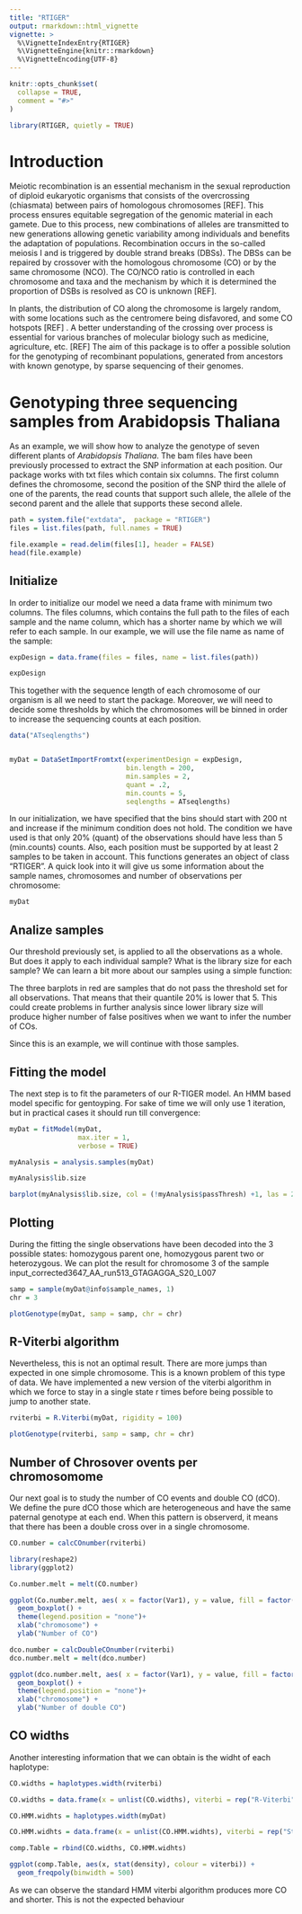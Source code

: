 ```yaml
---
title: "RTIGER"
output: rmarkdown::html_vignette
vignette: >
  %\VignetteIndexEntry{RTIGER}
  %\VignetteEngine{knitr::rmarkdown}
  %\VignetteEncoding{UTF-8}
---
```


```r
knitr::opts_chunk$set(
  collapse = TRUE,
  comment = "#>"
)
```

```r
library(RTIGER, quietly = TRUE)
```
# Introduction

Meiotic recombination is an essential mechanism in the sexual reproduction of
diploid eukaryotic organisms that consists of the overcrossing (chiasmata) between
pairs of homologous chromosomes [REF]. This process ensures equitable segregation
of the genomic material in each gamete. Due to this process, new combinations
of alleles are transmitted to new generations allowing genetic variability among
individuals and benefits the adaptation of populations. Recombination occurs in
the so-called meiosis I and is triggered by double strand breaks (DBSs). The DBSs
can be repaired by crossover with the homologous chromosome (CO) or by the
same chromosome (NCO). The CO/NCO ratio is controlled in each chromosome
and taxa and the mechanism by which it is determined the proportion of DSBs is
resolved as CO is unknown [REF].

In plants, the distribution of CO along the chromosome is largely random, with
some locations such as the centromere being disfavored, and some CO hotspots [REF]
. A better understanding of the crossing over process is essential for various
branches of molecular biology such as medicine, agriculture, etc. [REF] The aim
of this package is to offer a possible solution for the genotyping of recombinant
populations, generated from ancestors with known genotype, by sparse sequencing of their genomes.

# Genotyping three sequencing samples from Arabidopsis Thaliana

As an example, we will show how to analyze the genotype of seven different plants of *Arabidopsis Thaliana*. The bam files have been previously processed to extract the SNP information at each position. Our package works with txt files which contain six columns. The first column defines the chromosome, second the position of the SNP third the allele of one of the parents, the read counts that support such allele, the allele of the second parent and the allele that supports these second allele.

```r
path = system.file("extdata",  package = "RTIGER")
files = list.files(path, full.names = TRUE)

file.example = read.delim(files[1], header = FALSE)
head(file.example)
```

## Initialize

In order to initialize our model we need a data frame with minimum two columns. The files columns, which contains the full path to the files of each sample and the name column, which has a shorter name by which we will refer to each sample. In our example, we will use the file name as name of the sample:

```r
expDesign = data.frame(files = files, name = list.files(path))

expDesign
```

This together with the sequence length of each chromosome of our organism is all we need to start the package. Moreover, we will need to decide some thresholds by which the chromosomes will be binned in order to increase the sequencing counts at each position.

```r

data("ATseqlengths")


myDat = DataSetImportFromtxt(experimentDesign = expDesign,
                             bin.length = 200,
                             min.samples = 2,
                             quant = .2,
                             min.counts = 5,
                             seqlengths = ATseqlengths)
```

In our initialization, we have specified that the bins should start with 200 nt and increase if the minimum condition does not hold. The condition we have used is that only 20% (quant) of the observations should have less than 5 (min.counts) counts. Also, each position must be supported by at least 2 samples to be taken in account.
This functions generates an object of class "RTIGER". A quick look into it will give us some information about the sample names, chromosomes and number of observations per chromosome:

```r
myDat
```

## Analize samples

Our threshold previously set, is applied to all the observations as a whole. But does it apply to each individual sample? What is the library size for each sample? 
We can learn a bit more about our samples using a simple function:

The three barplots in red are samples that do not pass the threshold set for all observations. That means that their quantile 20% is lower that 5. This could create problems in further analysis since lower library size will produce higher number of false positives when we want to infer the number of COs.

Since this is an example, we will continue with those samples.

## Fitting the model

The next step is to fit the parameters of our R-TIGER model. An HMM based model specific for gentoyping. For sake of time we will only use 1 iteration, but in practical cases it should run till convergence:

```r
myDat = fitModel(myDat, 
                 max.iter = 1, 
                 verbose = TRUE)

myAnalysis = analysis.samples(myDat)

myAnalysis$lib.size

barplot(myAnalysis$lib.size, col = (!myAnalysis$passThresh) +1, las = 2)

```

## Plotting

During the fitting the single observations have been decoded into the 3 possible states: homozygous parent one, homozygous parent two or heterozygous. We can plot the result for chromosome 3 of the sample input_corrected3647_AA_run513_GTAGAGGA_S20_L007

```r
samp = sample(myDat@info$sample_names, 1)
chr = 3

plotGenotype(myDat, samp = samp, chr = chr)

```

## R-Viterbi algorithm

Nevertheless, this is not an optimal result. There are more jumps than expected in one simple chromosome. This is a known problem of this type of data. We have implemented a new version of the viterbi algorithm in which we force to stay in a single state r times before being possible to jump to another state.

```r

rviterbi = R.Viterbi(myDat, rigidity = 100)

plotGenotype(rviterbi, samp = samp, chr = chr)
```

## Number of Chrosover ovents per chromosomome

Our next goal is to study the number of CO events and double CO (dCO). We define the pure dCO those which are heterogeneous and have the same paternal genotype at each end. When this pattern is observerd, it means that there has been a double cross over in a single chromosome.

```r

CO.number = calcCOnumber(rviterbi)

library(reshape2)
library(ggplot2)

Co.number.melt = melt(CO.number)

ggplot(Co.number.melt, aes( x = factor(Var1), y = value, fill = factor(Var1))) +
  geom_boxplot() +
  theme(legend.position = "none")+
  xlab("chromosome") +
  ylab("Number of CO")

dco.number = calcDoubleCOnumber(rviterbi)
dco.number.melt = melt(dco.number)

ggplot(dco.number.melt, aes( x = factor(Var1), y = value, fill = factor(Var1))) +
  geom_boxplot() +
  theme(legend.position = "none")+
  xlab("chromosome") +
  ylab("Number of double CO")

```

## CO widths

Another interesting information that we can obtain is the widht of each haplotype:


```r

CO.widths = haplotypes.width(rviterbi)

CO.widths = data.frame(x = unlist(CO.widths), viterbi = rep("R-Viterbi", length(unlist(CO.widths))))

CO.HMM.widhts = haplotypes.width(myDat)

CO.HMM.widhts = data.frame(x = unlist(CO.HMM.widhts), viterbi = rep("Standard", length(unlist(CO.HMM.widhts))))

comp.Table = rbind(CO.widths, CO.HMM.widhts)

ggplot(comp.Table, aes(x, stat(density), colour = viterbi)) +
  geom_freqpoly(binwidth = 500)

```
As we can observe the standard HMM viterbi algorithm produces more CO and shorter. This is not the expected behaviour 

